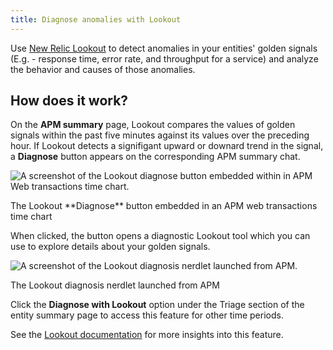 ```yaml
---
title: Diagnose anomalies with Lookout
---
```




Use [New Relic Lookout](/docs/new-relic-solutions/new-relic-one/core-concepts/new-relic-lookout-monitor-your-estate-glance/) to detect anomalies in your entities' golden signals (E.g. - response time, error rate, and throughput for a service) and analyze the behavior and causes of those anomalies.

## How does it work?

On the **APM summary** page, Lookout compares the values of golden signals within the past five minutes against its values over the preceding hour. If Lookout detects a signifigant upward or downard trend in the signal, a **Diagnose** button appears on the corresponding APM summary chat.


<img
  title="Embedded Lookout diagnose button"
  alt="A screenshot of the Lookout diagnose button embedded within in APM Web transactions time chart."
  src={embedded_lookout_diagnose_button}
/>
<figcaption>The Lookout **Diagnose** button embedded in an APM web transactions time chart</figcaption>

When clicked, the button opens a diagnostic Lookout tool which you can use to explore details about your golden signals.

<img
  title="Embedded Lookout detail"
  alt="A screenshot of the Lookout diagnosis nerdlet launched from APM."
  src={embedded_lookout_detail}
/>
<figcaption>The Lookout diagnosis nerdlet launched from APM</figcaption>

Click the **Diagnose with Lookout** option under the Triage section of the entity summary page to access this feature for other time periods.

See the [Lookout documentation](/docs/new-relic-solutions/new-relic-one/core-concepts/new-relic-lookout-monitor-your-estate-glance/#explore-the-data) for more insights into this feature.
